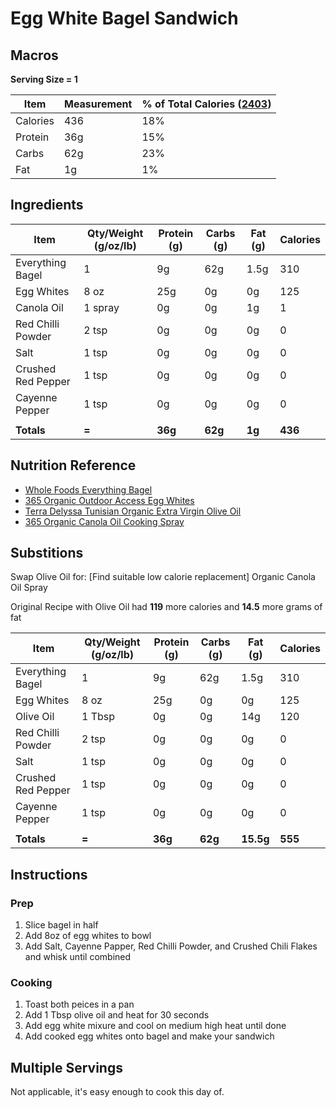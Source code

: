 # Egg White Bagel Sandwich
 
## Macros

**Serving Size = 1**

| Item | Measurement | % of Total Calories ([2403](https://notes.salmanmalik.co/Fitness/Journey/Macros)) |
| ----------- | ----------- | ----------- |
| Calories | 436 | 18% |
| Protein | 36g | 15% |
| Carbs | 62g | 23% |
| Fat | 1g | 1% |

## Ingredients

| Item | Qty/Weight (g/oz/lb) | Protein (g) | Carbs (g) | Fat (g) | Calories |
| ----------- | ----------- | ----------- |	----------- | ----------- | ----------- |
| Everything Bagel | 1 | 9g | 62g | 1.5g | 310 |
| Egg Whites | 8 oz | 25g | 0g | 0g | 125 |
| Canola Oil | 1 spray | 0g | 0g | 1g | 1 |
| Red Chilli Powder | 2 tsp | 0g | 0g | 0g | 0 |
| Salt | 1 tsp | 0g | 0g | 0g | 0 |
| Crushed Red Pepper | 1 tsp | 0g | 0g | 0g | 0 |
| Cayenne Pepper | 1 tsp | 0g | 0g | 0g | 0 |
|  |  |  |  |  |  |
| **Totals** | **=** | **36g** | **62g** | **1g** | **436** |

## Nutrition Reference
- [Whole Foods Everything Bagel](https://www.wholefoodsmarket.com/product/bagel-everything-b08pwshzp2) 
- [365 Organic Outdoor Access Egg Whites](https://www.wholefoodsmarket.com/product/365-by-whole-foods-market-organic-cage-free-liquid-egg-whites-16-oz-b074h5m1pm) 
- [Terra Delyssa Tunisian Organic Extra Virgin Olive Oil](https://www.recipal.com/ingredients/158153-nutrition-facts-calories-protein-carbs-fat-terra-delyssa-organic-extra-virgin-olive-oil) 
- [365 Organic Canola Oil Cooking Spray](https://www.wholefoodsmarket.com/product/365-by-whole-foods-market-organic-expeller-pressed-canola-oil-nonstick-cooking-spray-5-fl-oz-b074h737k3)

## Substitions 
Swap Olive Oil for: 
[Find suitable low calorie replacement] 
Organic Canola Oil Spray

Original Recipe with Olive Oil had **119** more calories and **14.5** more grams of fat

| Item | Qty/Weight (g/oz/lb) | Protein (g) | Carbs (g) | Fat (g) | Calories |
| ----------- | ----------- | ----------- |	----------- | ----------- | ----------- |
| Everything Bagel | 1 | 9g | 62g | 1.5g | 310 |
| Egg Whites | 8 oz | 25g | 0g | 0g | 125 |
| Olive Oil | 1 Tbsp | 0g | 0g | 14g | 120 |
| Red Chilli Powder | 2 tsp | 0g | 0g | 0g | 0 |
| Salt | 1 tsp | 0g | 0g | 0g | 0 |
| Crushed Red Pepper | 1 tsp | 0g | 0g | 0g | 0 |
| Cayenne Pepper | 1 tsp | 0g | 0g | 0g | 0 |
|  |  |  |  |  |  |
| **Totals** | **=** | **36g** | **62g** | **15.5g** | **555** |

## Instructions

### Prep
1. Slice bagel in half
2. Add 8oz of egg whites to bowl
3. Add Salt, Cayenne Papper, Red Chilli Powder, and Crushed Chili Flakes and whisk until combined

### Cooking
1. Toast both peices in a pan
2. Add 1 Tbsp olive oil and heat for 30 seconds
3. Add egg white mixure and cool on medium high heat until done
4. Add cooked egg whites onto bagel and make your sandwich

## Multiple Servings

Not applicable, it's easy enough to cook this day of.